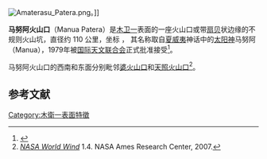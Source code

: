 [[Image:Amaterasu_Patera.png|thumb]]。]]


'''马努阿火山口'''（Manua Patera）是[[木卫一|木卫一]]表面的一座火山口或带[[扇贝|扇贝]]状边缘的不规则火山坑，直径约 110 公里，坐标 {{coord|35.78|N|321.73|W|globe:io|name=Manua Patera}}，
其名称取自[[夏威夷|夏威夷]]神话中的[[太阳神|太阳神]]马努阿（Manua），1979年被[[国际天文联合会|国际天文联合会]]正式批准接受<ref>{{GPN|3643}}</ref>。

马努阿火山口的西南和东面分别毗邻[[婆火山口|婆火山口]]和[[天照火山口|天照火山口]]<ref>''[[NASA_World_Wind|NASA World Wind]]'' 1.4. NASA Ames Research Center, 2007.</ref>。

==参考文献==
{{Reflist}}

{{authority control}}

[[Category:木衛一表面特徵|Category:木衛一表面特徵]]